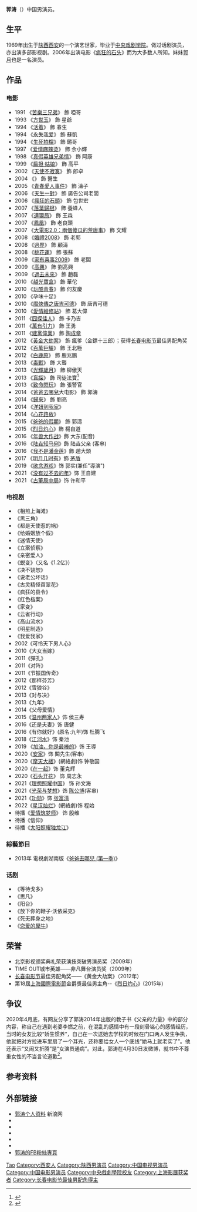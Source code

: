{{blpsources|time=2020-12-01}}
{{艺人
| 姓名 = 郭涛
| 类型 = 男演员
| 图片 = Guo Tao.jpg
| 图片简介 = 2009年2月22日电影《[[高兴_(电影)|高兴]]》放映及主创见面会
| 图片尺寸 = 
| 羅馬拼音 = Tao Guo
| 昵称 = 
| 国籍 = {{PRC}}
| 民族 = [[汉族|汉族]] 
| 籍贯 = 
| 出生日期 = {{birth date and age|1969|12|17}}
| 出生地点 = {{CHN}}[[陕西省|陕西省]][[西安市|西安市]]
| 职业 = [[演员|演员]]
| 语言 = [[普通话|普通话]]
| 教育程度 = [[中央戏剧学院|中央戏剧学院]]表演系本科
| 配偶 = 李燃
| 兒女 =[[郭子睿|郭子睿]]
| imdb = 0849919
}}

'''郭涛'''（{{bd|1969年|12月17日|catIdx=G郭}}）中国男演员。

==生平==
1969年出生于[[陕西|陕西]][[西安|西安]]的一个演艺世家，毕业于[[中央戏剧学院|中央戏剧学院]]。做过话剧演员，亦出演多部影视剧。2006年出演电影《[[疯狂的石头|疯狂的石头]]》而为大多数人所知。妹妹[[郭月|郭月]]也是一名演员。

==作品==
=== 电影 ===
*1991 《[[苦樂三兄弟|苦樂三兄弟]]》 飾 啞哥
*1993 《[[方世玉_(电影)|方世玉]]》 飾 星爺
*1994 《[[活着|活着]]》 飾 春生
*1994 《[[永失我爱|永失我爱]]》 飾 蘇凱
*1994 《[[生死拍檔|生死拍檔]]》 飾 鏘哥
*1997 《[[爱情麻辣烫|爱情麻辣烫]]》 飾 余小輝
*1998 《[[真假英雄兄弟情|真假英雄兄弟情]]》 飾 阿康
*1999 《[[扁担·姑娘|扁担·姑娘]]》 飾 高平
*2002 《[[天使不寂寞|天使不寂寞]]》 飾 郎卓
*2004 《{{tsl|en|Green Hat|绿帽子 (电影)|绿帽子}}》 飾 醫生
*2005 《[[青春愛人事件|青春愛人事件]]》 飾 濤子
*2006 《[[天生一對|天生一對]]》 飾 廣告公司老闆
*2006 《[[瘋狂的石頭|瘋狂的石頭]]》 飾 包世宏
*2007 《[[落葉歸根|落葉歸根]]》 飾 養蜂人
*2007 《[[連環局|連環局]]》 飾 王森
*2007 《[[鳳凰|鳳凰]]》 飾 老良頭
*2007 《[[大電影2.0兩個傻瓜的荒唐事|大電影2.0：兩個傻瓜的荒唐事]]》 飾 文耀
*2008 《[[婚禮2008|婚禮2008]]》 飾 老郭
*2008 《[[過界|過界]]》 飾 顧濤
*2008 《[[桃花運|桃花運]]》 飾 張蘇
*2009 《[[家有喜事2009|家有喜事2009]]》 飾 老闆
*2009 《[[高興|高興]]》 飾 劉高興
*2009 《[[過去未來|過去未來]]》 飾 趙磊
*2010 《[[越光寶盒|越光寶盒]]》 飾 華佗
*2010 《[[玩酷青春|玩酷青春]]》 飾 何友慶
*2010 《孕味十足》
*2010 《[[魔俠傳之唐吉可德|魔俠傳之唐吉可德]]》 飾 唐吉可德
*2010 《[[愛情維修站|愛情維修站]]》 飾 葛大偉
*2011 《[[囧探佳人|囧探佳人]]》 飾 卡乃吉
*2011 《[[萬有引力|萬有引力]]》 飾 王勇
*2011 《[[建黨偉業|建黨偉業]]》 飾 [[陶成章|陶成章]]
*2012 《[[黃金大劫案|黃金大劫案]]》 飾 瘋爹（金鏢十三郎）；获得[[长春电影节|长春电影节]]最佳男配角奖
*2012 《[[百萬巨鱷|百萬巨鱷]]》 飾 王北極
*2012 《[[白鹿原_(電影)|白鹿原]]》 飾 鹿兆鵬
*2013 《[[毒戰|毒戰]]》 飾 大聾
*2013 《[[光輝歲月_(電影)|光輝歲月]]》 飾 柳傲天
*2013 《[[盲探|盲探]]》 飾 司徒法寶<ref name="开机">{{cite web |url=http://ent.163.com/12/0904/08/8AHVL2BL000300B1.html |language= |title=《盲探》在港举办开机仪式 郭涛刘德华首度合作 |publisher=网易娱乐 |date=2012-09-04 |accessdate= |archive-date=2012-09-07 |archive-url=https://web.archive.org/web/20120907073206/http://ent.163.com/12/0904/08/8AHVL2BL000300B1.html |dead-url=no }}</ref>
*2013 《[[致命閃玩|致命閃玩]]》 飾 張警官
*2014 《[[爸爸去哪兒_(電影)|爸爸去哪兒]]大电影》 飾 郭濤
*2014 《[[归来_(电影)|歸來]]》 飾 劉亮
*2014 《[[洋妞到我家|洋妞到我家]]》
*2014 《[[心花路放|心花路放]]》
*2015 《[[爸爸的假期|爸爸的假期]]》 飾 郭濤
*2015 《[[烈日灼心|烈日灼心]]》飾 楊自道
*2016 《[[年兽大作战|年兽大作战]]》飾 大东(配音)
*2016 《[[陆垚知马俐|陆垚知马俐]]》飾 陆垚父亲 (客串)
*2016 《[[我不是潘金莲|我不是潘金莲]]》飾 趙大頭
*2017 《[[明月几时有|明月几时有]]》飾 [[茅盾|茅盾]]
*2019 《[[欲念游戏|欲念游戏]]》饰 郭实(兼任"導演")
*2021 《[[没有过不去的年|没有过不去的年]]》饰 王自建
*2021 《[[古董局中局_(電影)|古董局中局]]》饰 许和平

=== 电视剧 ===
* 《相煎上海滩》
* 《黑三角》
* 《都是天使惹的祸》
* 《给婚姻放个假》
* 《迷情天使》
* 《立案侦察》
* 《亲密爱人》
* 《蜕变》（又名《1.2亿》）
* 《决不饶恕》
* 《说老公坏话》
* 《古灵精怪苗翠花》
* 《疯狂的县令》
* 《红色档案》
* 《家变》
* 《云雀行动》
* 《高山流水》
* 《明星制造》
* 《我爱我家》
*2002《可怜天下男人心》
*2010《大女当嫁》
*2011《彈孔》
*2011《对阵》
*2011《节振国传奇》
*2012《那样芬芳》
*2012《雪狼谷》
*2013《对与决》
*2013《九年》
*2014《父母爱情》
*2015《[[温州两家人|温州两家人]]》饰 侯三寿
*2016《还是夫妻》饰 唐健
*2016《有你就好》(原名:九年)饰 杜腾飞
*2018《[[江河水_(电视剧)|江河水]]》饰 秦池
*2019 《[[加油，你是最棒的|加油，你是最棒的]]》饰 王導
*2020《[[安家|安家]]》饰 闞先生(客串)
*2020《[[摩天大楼_(网络剧)|摩天大楼]]》(網絡劇)饰  钟敬国
*2020《[[在一起_(电视剧)#搜索24小时|在一起]]》饰 董克辉
*2020《[[石头开花|石头开花]]》 饰 周志永
*2021《[[理想照耀中国#冰与火|理想照耀中国]]》 饰 孙文海
*2021《[[光荣与梦想_(电视剧)|光荣与梦想]]》饰  [[陈公博|陈公博]](客串)
*2021《[[功勋_(2021年电视剧)|功勋]]》饰 [[张富清|张富清]]
*2022《[[星汉灿烂|星汉灿烂]]》(網絡劇)饰 程始
*待播《[[爱情筑梦师|爱情筑梦师]]》 饰 殷维
*待播《信仰》
*待播《[[太阳照耀独龙江|太阳照耀独龙江]]》

===綜藝節目===
*2013年 電視劇湖南版《[[爸爸去哪兒_(第一季)|爸爸去哪兒 (第一季)]]》

=== 话剧 ===
* 《等待戈多》
* 《思凡》
* 《阳台》
* 《放下你的鞭子·沃依采克》
* 《死无葬身之地》
* 《[[恋爱的犀牛|恋爱的犀牛]]》

== 荣誉 ==
* 北京影视颁奖典礼荣获演技突破男演员奖（2009年）
* TIME OUT城市英雄――非凡舞台演员奖（2009年）
* [[长春电影节|长春电影节]]最佳男配角奖——《黄金大劫案》（2012年）
* 第18屆[[上海國際電影節|上海國際電影節]]金爵獎最佳男主角--《[[烈日灼心|烈日灼心]]》(2015年)

==争议==
2020年4月底，有网友分享了郭涛2014年出版的教子书《父亲的力量》中的部分内容，称自己在遇到老婆李燃之前，在混乱的感情中有一段刻骨铭心的感情经历，当时的女友比较“娇生惯养”，自己在一次送她去学校的时候在门口两人发生争执，他就把对方拉进车里扇了一个耳光，还称要给女人一个底线“她马上就老实了”。他还表示“又闹又折腾”是“女演员通病”。对此，郭涛在4月30日发微博，就书中不尊重女性的不当言论道歉<ref>{{cite news |title=郭涛为不尊重女性言论道歉-千龙网·中国首都网 |url=http://china.qianlong.com/2020/0501/4076524.shtml |accessdate=2020-05-01 |work=china.qianlong.com |archive-date=2020-05-06 |archive-url=https://web.archive.org/web/20200506132945/http://china.qianlong.com/2020/0501/4076524.shtml |dead-url=no }}</ref>。

== 参考资料 ==
<references/>

== 外部链接 ==
* [http://data.ent.sina.com.cn/star/4339.html 郭涛个人资料] {{Wayback|url=http://data.ent.sina.com.cn/star/4339.html |date=20110829105410 }}新浪网
*{{Sinablog|guotaoblog|郭涛}}
*{{Sinaweibo|guotaoblog|郭涛}}
* {{hkmdb name|10442|郭涛}}
*{{mtime people|999877|郭涛}}
*{{douban people|1274274|郭涛}}
*[https://www.facebook.com/guotaoblog 郭涛的FB粉絲專頁]{{Dead link|date=2018年6月 |bot=InternetArchiveBot |fix-attempted=no }}

{{爸爸去哪儿}}
{{中国电影金凤凰奖}}
{{声临其境}}
{{normdaten}}
{{DEFAULTSORT:guo tao}} 
[[Category:郭姓|Tao]]
[[Category:西安人|Category:西安人]]
[[Category:陕西男演员|Category:陕西男演员]]
[[Category:中国电视男演员|Category:中国电视男演员]]
[[Category:中国电影男演员|Category:中国电影男演员]]
[[Category:中央戲劇學院校友|Category:中央戲劇學院校友]]
[[Category:上海影展获奖者|Category:上海影展获奖者]]
[[Category:长春电影节最佳男配角得主|Category:长春电影节最佳男配角得主]]